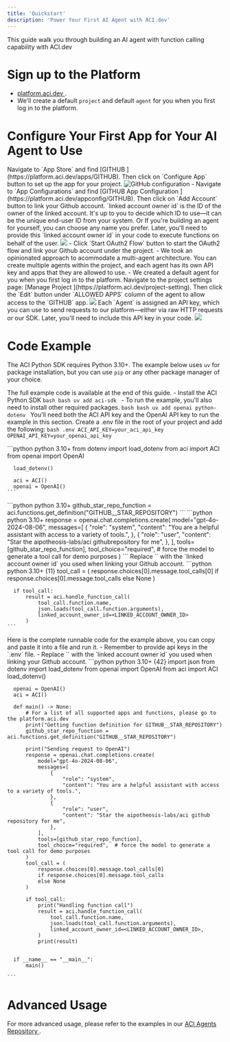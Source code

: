 ```yaml
---
title: 'Quickstart'
description: 'Power Your First AI Agent with ACI.dev'
---
```


This guide walk you through building an AI agent with function calling capability with ACI.dev

# Sign up to the Platform
- [platform.aci.dev <Icon icon="up-right-from-square"/>](https://platform.aci.dev) .
- We'll create a default `project` and default `agent` for you when you first log in to the platform.

# Configure Your First App for Your AI Agent to Use
<Steps>
  <Step title="Configure Github in App Store">
    Navigate to `App Store` and find [GITHUB <Icon icon="up-right-from-square"/>](https://platform.aci.dev/apps/GITHUB).
    Then click on `Configure App` button to set up the app for your project.
    <Frame>
      <img src="/images/platform/github_configure_app.png" alt="GitHub configuration" />
    </Frame>
  </Step>
  <Step title="Link your Github account">
    - Navigate to `App Configurations` and find [GITHUB App Configuration <Icon icon="up-right-from-square"/>](https://platform.aci.dev/appconfig/GITHUB). Then click on `Add Account` button to link your Github account.
    <Note>
      `linked account owner id` is the ID of the owner of the linked account. It's up to you to decide which ID to use—it can be the unique end-user ID from your system. Or If you're building an agent for yourself, you can choose any name you prefer. Later, you'll need to provide this `linked account owner id` in your code to execute functions on behalf of the user.
    </Note>
    <Frame>
      <img src="/images/platform/github_link_account.png" />
    </Frame>
    - Click `Start OAuth2 Flow` button to start the OAuth2 flow and link your Github account under the project.
  </Step>
  <Step title="Allow Your Agents to Access GITHUB">
    <Note>
      - We took an opinionated approach to acommodate a multi-agent architecture. You can create multiple agents within the project, and each agent has its own API key and apps that they are allowed to use.
      - We created a default agent for you when you first log in to the platform.
    </Note>
    Navigate to the project settings page: [Manage Project <Icon icon="up-right-from-square"/>](https://platform.aci.dev/project-setting). Then click the `Edit` button under `ALLOWED APPS` column of the agent to allow access to the `GITHUB` app.
    <Frame>
      <img src="/images/platform/agent_allowed_apps.png" />
    </Frame>
  </Step>
  <Step title="Grab the API key">
    Each `Agent` is assigned an API key, which you can use to send requests to our platform—either via raw HTTP requests or our SDK. Later, you'll need to include this API key in your code.
    <Frame>
      <img src="/images/platform/agent_api_key.png" />
    </Frame>
  </Step>
</Steps>


# Code Example
The ACI Python SDK requires Python 3.10+.
The example below uses `uv` for package installation, but you can use `pip` or any other package manager of your choice.

The full example code is available at the end of this guide.
<Steps>
    <Step title="Install ACI Python SDK">
      - Install the ACI Python SDK
      ```bash bash
        uv add aci-sdk
      ```
      - To run the example, you'll also need to install other required packages.
      ```bash bash
        uv add openai python-dotenv
      ```
    </Step>
  <Step title="Provide the API key to the SDK">
  You'll need both the ACI API key and the OpenAI API key to run the example in this section. Create a .env file in the root of your project and add the following:
    ```bash .env
      ACI_API_KEY=your_aci_api_key
      OPENAI_API_KEY=your_openai_api_key
    ```
  </Step>
 


 <Step title="Create ACI Client and OpenAI Client">
    ```python python 3.10+
      from dotenv import load_dotenv
      from aci import ACI
      from openai import OpenAI

      load_dotenv()

      aci = ACI()
      openai = OpenAI()
    ```
  </Step>
  <Step title="Get the Function Definition">
    ```python python 3.10+
      github_star_repo_function = aci.functions.get_definition("GITHUB__STAR_REPOSITORY")
    ```
  </Step>
  <Step title="Append the Function Definition to the LLM Request">
    ```python python 3.10+
      response = openai.chat.completions.create(
        model="gpt-4o-2024-08-06",
        messages=[
            {
                "role": "system",
                "content": "You are a helpful assistant with access to a variety of tools.",
            },
            {
                "role": "user",
                "content": "Star the aipotheosis-labs/aci githubrepository for me",
            },
        ],
        tools=[github_star_repo_function],
        tool_choice="required",  # force the model to generate a tool call for demo purposes
      )
    ```
  </Step>
  <Step title="Handle the Tool Call Response and Execute the Function via ACI.dev">
   <Warning>
    Replace `<LINKED_ACCOUNT_OWNER_ID>` with the `linked account owner id` you used when linking your Github account.
   </Warning>
    ```python python 3.10+ {11}
      tool_call = (
          response.choices[0].message.tool_calls[0]
          if response.choices[0].message.tool_calls
          else None
      )

      if tool_call:
          result = aci.handle_function_call(
              tool_call.function.name,
              json.loads(tool_call.function.arguments),
              linked_account_owner_id=<LINKED_ACCOUNT_OWNER_ID>
          )
    ```
  </Step>
  <Step title="Full Runnable Code">
    Here is the complete runnable code for the example above, you can copy and paste it into a file and run it.
    <Warning>
      - Remember to provide api keys in the `.env` file.
      - Replace `<LINKED_ACCOUNT_OWNER_ID>` with the `linked account owner id` you used when linking your Github account.
    </Warning>
    ```python python 3.10+ {42}
      import json
      from dotenv import load_dotenv
      from openai import OpenAI
      from aci import ACI
      load_dotenv()

      openai = OpenAI()
      aci = ACI()

      def main() -> None:
          # For a list of all supported apps and functions, please go to the platform.aci.dev
          print("Getting function definition for GITHUB__STAR_REPOSITORY")
          github_star_repo_function = aci.functions.get_definition("GITHUB__STAR_REPOSITORY")

          print("Sending request to OpenAI")
          response = openai.chat.completions.create(
              model="gpt-4o-2024-08-06",
              messages=[
                  {
                      "role": "system",
                      "content": "You are a helpful assistant with access to a variety of tools.",
                  },
                  {
                      "role": "user",
                      "content": "Star the aipotheosis-labs/aci github repository for me",
                  },
              ],
              tools=[github_star_repo_function],
              tool_choice="required",  # force the model to generate a tool call for demo purposes
          )
          tool_call = (
              response.choices[0].message.tool_calls[0]
              if response.choices[0].message.tool_calls
              else None
          )

          if tool_call:
              print("Handling function call")
              result = aci.handle_function_call(
                  tool_call.function.name,
                  json.loads(tool_call.function.arguments),
                  linked_account_owner_id=<LINKED_ACCOUNT_OWNER_ID>,
              )
              print(result)


      if __name__ == "__main__":
          main()

    ```
  </Step>
</Steps>

# Advanced Usage
For more advanced usage, please refer to the examples in our [ACI Agents Repository <Icon icon="up-right-from-square"/>](https://github.com/aipotheosis-labs/aci-agents/tree/main).
